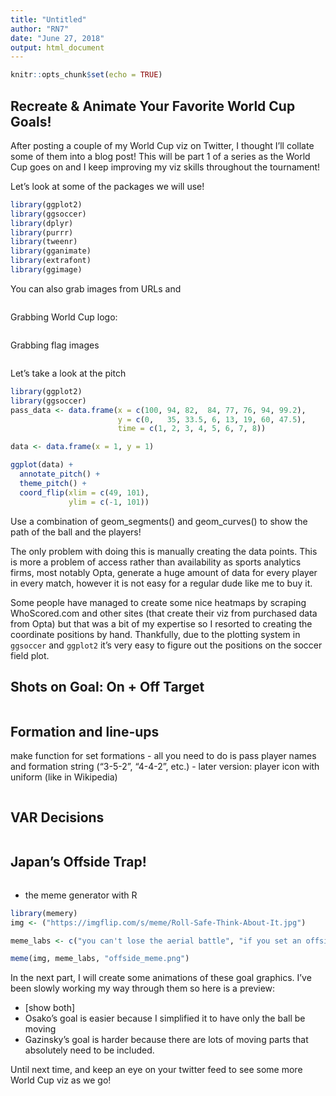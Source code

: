 ```yaml
---
title: "Untitled"
author: "RN7"
date: "June 27, 2018"
output: html_document
---
```


```r
knitr::opts_chunk$set(echo = TRUE)
```

## Recreate & Animate Your Favorite World Cup Goals!

After posting a couple of my World Cup viz on Twitter, I thought I'll collate some of them into a blog post!
This will be part 1 of a series as the World Cup goes on and I keep improving my viz skills throughout the tournament! 


Let's look at some of the packages we will use!

```r
library(ggplot2)
library(ggsoccer)
library(dplyr)
library(purrr)
library(tweenr)
library(gganimate)
library(extrafont)
library(ggimage)
```

You can also grab images from URLs and 


```r

```

Grabbing World Cup logo: 

```r

```

Grabbing flag images

```r

```

Let's take a look at the pitch 

```r
library(ggplot2)
library(ggsoccer)
pass_data <- data.frame(x = c(100, 94, 82,  84, 77, 76, 94, 99.2),
                        y = c(0,   35, 33.5, 6, 13, 19, 60, 47.5),
                        time = c(1, 2, 3, 4, 5, 6, 7, 8))

data <- data.frame(x = 1, y = 1)

ggplot(data) +
  annotate_pitch() +
  theme_pitch() +
  coord_flip(xlim = c(49, 101),
             ylim = c(-1, 101))
```



Use a combination of geom_segments() and geom_curves() to show the path of the ball and the players!

The only problem with doing this is manually creating the data points. This is more a problem of access rather than availability as sports analytics firms, most notably Opta, generate a huge amount of data for every player in every match, however it is not easy for a regular dude like me to buy it. 

Some people have managed to create some nice heatmaps by scraping WhoScored.com and other sites (that create their viz from purchased data from Opta) but that was a bit of my expertise so I resorted to creating the coordinate positions by hand. Thankfully, due to the plotting system in `ggsoccer` and `ggplot2` it's very easy to figure out the positions on the soccer field plot.

## Shots on Goal: On + Off Target

```r

```


## Formation and line-ups

make function for set formations 
- all you need to do is pass player names and formation string ("3-5-2", "4-4-2", etc.)
- later version: player icon with uniform (like in Wikipedia)

```r

```



## VAR Decisions

```r

```


## Japan's Offside Trap!

```r

```

+ the meme generator with R

```r
library(memery)
img <- ("https://imgflip.com/s/meme/Roll-Safe-Think-About-It.jpg")

meme_labs <- c("you can't lose the aerial battle", "if you set an offside trap")

meme(img, meme_labs, "offside_meme.png")

```





In the next part, I will create some animations of these goal graphics. I've been slowly working my way through them so here is a preview:

- [show both]
- Osako's goal is easier because I simplified it to have only the ball be moving
- Gazinsky's goal is harder because there are lots of moving parts that absolutely need to be included.

Until next time, and keep an eye on your twitter feed to see some more World Cup viz as we go!